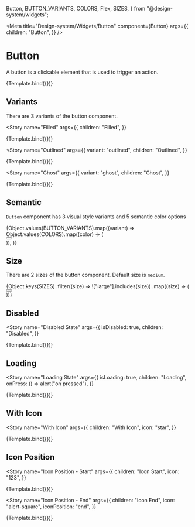   Button,
  BUTTON_VARIANTS,
  COLORS,
  Flex,
  SIZES,
} from "@design-system/widgets";

<Meta
  title="Design-system/Widgets/Button"
  component={Button}
  args={{
    children: "Button",
  }}
/>


# Button

A button is a clickable element that is used to trigger an action.

<Canvas>
  <Story name="Button">{Template.bind({})}</Story>
</Canvas>

<ArgsTable story="Button" of={Button} />

## Variants

There are 3 variants of the button component.

<Story
  name="Filled"
  args={{
    children: "Filled",
  }}
>
  {Template.bind({})}
</Story>

<Story
  name="Outlined"
  args={{
    variant: "outlined",
    children: "Outlined",
  }}
>
  {Template.bind({})}
</Story>

<Story
  name="Ghost"
  args={{
    variant: "ghost",
    children: "Ghost",
  }}
>
  {Template.bind({})}
</Story>

## Semantic

`Button` component has 3 visual style variants and 5 semantic color options

<Story name="Semantic">
  <Flex gap="1rem" wrap="wrap">
    {Object.values(BUTTON_VARIANTS).map((variant) =>
      Object.values(COLORS).map((color) => (
        <div key={`${variant}-${color}`} style={{ marginBottom: 10 }}>
          <Button variant={variant} color={color} children={color} />
        </div>
      )),
    )}
  </Flex>
</Story>

## Size

There are 2 sizes of the button component. Default size is `medium`.

<Story name="Size">
  <Flex gap="spacing-2">
    {Object.keys(SIZES)
      .filter((size) => !["large"].includes(size))
      .map((size) => (
        <div key={size} style={{ marginBottom: 10 }}>
          <Button size={size} icon="star" children={size} />
        </div>
      ))}
  </Flex>
</Story>

## Disabled

<Story
  name="Disabled State"
  args={{
    isDisabled: true,
    children: "Disabled",
  }}
>
  {Template.bind({})}
</Story>

## Loading

<Story
  name="Loading State"
  args={{
    isLoading: true,
    children: "Loading",
    onPress: () => alert("on pressed"),
  }}
>
  {Template.bind({})}
</Story>

## With Icon

<Story
  name="With Icon"
  args={{
    children: "With Icon",
    icon: "star",
  }}
>
  {Template.bind({})}
</Story>

## Icon Position

<Story
  name="Icon Position - Start"
  args={{
    children: "Icon Start",
    icon: "123",
  }}
>
  {Template.bind({})}
</Story>

<Story
  name="Icon Position - End"
  args={{
    children: "Icon End",
    icon: "alert-square",
    iconPosition: "end",
  }}
>
  {Template.bind({})}
</Story>
